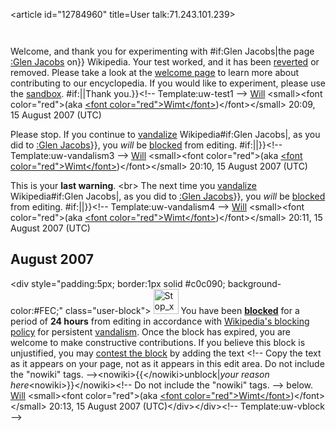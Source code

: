 <article id="12784960" title=User talk:71.243.101.239>
	<talkpage id="12784960" title="User talk:71.243.101.239">
{{{icon|[[Image:Information.svg|25px]] }}}Welcome, and thank you for experimenting with {{{{{subst|}}}#if:Glen Jacobs|the page [[:Glen Jacobs]] on}} Wikipedia. Your test worked, and it has been [[Help:Reverting|reverted]] or removed. Please take a look at the [[Wikipedia:Introduction|welcome page]] to learn more about contributing to our encyclopedia. If you would like to experiment, please use the [[Wikipedia:Sandbox|sandbox]]. {{{{{subst|}}}#if:{{{2|}}}|{{{2}}}|Thank you.}}&lt;!-- Template:uw-test1 --&gt; [[User_talk:Wimt|Will]] &lt;small&gt;&lt;font color=&quot;red&quot;&gt;(aka [[User:Wimt|&lt;font color=&quot;red&quot;&gt;Wimt&lt;/font&gt;]])&lt;/font&gt;&lt;/small&gt; 20:09, 15 August 2007 (UTC)


{{{icon|[[Image:Nuvola apps important.svg|25px]] }}}Please stop. If you continue to [[Wikipedia:Vandalism|vandalize]] Wikipedia{{{{{subst|}}}#if:Glen Jacobs|, as you did to [[:Glen Jacobs]]}}, you ''will'' be [[Wikipedia:Blocking policy|blocked]] from editing. {{{{{subst|}}}#if:{{{2|}}}|{{{2}}}|}}&lt;!-- Template:uw-vandalism3 --&gt; [[User_talk:Wimt|Will]] &lt;small&gt;&lt;font color=&quot;red&quot;&gt;(aka [[User:Wimt|&lt;font color=&quot;red&quot;&gt;Wimt&lt;/font&gt;]])&lt;/font&gt;&lt;/small&gt; 20:10, 15 August 2007 (UTC)


{{{icon|[[Image:Stop hand nuvola.svg|left|30px]] }}}This is your '''last warning'''. &lt;br&gt; The next time you [[Wikipedia:Vandalism|vandalize]] Wikipedia{{{{{subst|}}}#if:Glen Jacobs|, as you did to [[:Glen Jacobs]]}}, you ''will'' be [[Wikipedia:Blocking policy|blocked]] from editing. {{{{{subst|}}}#if:{{{2|}}}|{{{2}}}|}}&lt;!-- Template:uw-vandalism4 --&gt; [[User_talk:Wimt|Will]] &lt;small&gt;&lt;font color=&quot;red&quot;&gt;(aka [[User:Wimt|&lt;font color=&quot;red&quot;&gt;Wimt&lt;/font&gt;]])&lt;/font&gt;&lt;/small&gt; 20:11, 15 August 2007 (UTC)

== August 2007 ==
&lt;div style=&quot;padding:5px; border:1px solid #c0c090; background-color:#FEC;&quot; class=&quot;user-block&quot;&gt; [[Image:Stop x nuvola with clock.svg|40px|left]]  You have been '''[[Wikipedia:Blocking policy|blocked]]''' for a period of '''24 hours''' from editing in accordance with [[Wikipedia:Blocking policy|Wikipedia's blocking policy]] for persistent [[Wikipedia:Vandalism|vandalism]].  Once the block has expired, you are welcome to make constructive contributions.  If you believe this block is unjustified, you may [[Wikipedia:Appealing a block|contest the block]] by adding the text &lt;!-- Copy the text as it appears on your page, not as it appears in this edit area. Do not include the &quot;nowiki&quot; tags. --&gt;&lt;nowiki&gt;{{&lt;/nowiki&gt;unblock|''your reason here''&lt;nowiki&gt;}}&lt;/nowiki&gt;&lt;!-- Do not include the &quot;nowiki&quot; tags. --&gt; below. [[User_talk:Wimt|Will]] &lt;small&gt;&lt;font color=&quot;red&quot;&gt;(aka [[User:Wimt|&lt;font color=&quot;red&quot;&gt;Wimt&lt;/font&gt;]])&lt;/font&gt;&lt;/small&gt; 20:13, 15 August 2007 (UTC)&lt;/div&gt;&lt;/div&gt;&lt;!-- Template:uw-vblock --&gt;
	</talkpage>
</article>